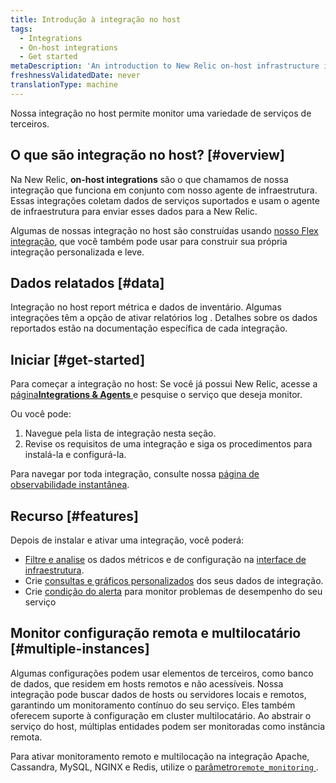 ```yaml
---
title: Introdução à integração no host
tags:
  - Integrations
  - On-host integrations
  - Get started
metaDescription: 'An introduction to New Relic on-host infrastructure integrations, which instrument and report data from various third-party services.'
freshnessValidatedDate: never
translationType: machine
---
```


Nossa integração no host permite monitor uma variedade de serviços de terceiros.

## O que são integração no host? [#overview]

Na New Relic, <DNT>**on-host integrations**</DNT> são o que chamamos de nossa integração que funciona em conjunto com nosso agente de infraestrutura. Essas integrações coletam dados de serviços suportados e usam o agente de infraestrutura para enviar esses dados para a New Relic.

Algumas de nossas integração no host são construídas usando [nosso Flex integração](/docs/infrastructure/host-integrations/host-integrations-list/flex-integration-tool-build-your-own-integration), que você também pode usar para construir sua própria integração personalizada e leve.

## Dados relatados [#data]

Integração no host report métrica e dados de inventário. Algumas integrações têm a opção de ativar relatórios log . Detalhes sobre os dados reportados estão na documentação específica de cada integração.

## Iniciar [#get-started]

Para começar a integração no host: Se você já possui New Relic, acesse a [página<DNT>**Integrations & Agents**</DNT> ](https://one.newrelic.com/marketplace)e pesquise o serviço que deseja monitor.

Ou você pode:

1. Navegue pela lista de integração nesta seção.
2. Revise os requisitos de uma integração e siga os procedimentos para instalá-la e configurá-la.

Para navegar por toda integração, consulte nossa [página de observabilidade instantânea](https://newrelic.com/instant-observability).

## Recurso [#features]

Depois de instalar e ativar uma integração, você poderá:

* [Filtre e analise](/docs/infrastructure/integrations/find-use-infrastructure-integration-data) os dados métricos e de configuração na [interface de infraestrutura](/docs/infrastructure/new-relic-infrastructure/getting-started/introduction-new-relic-infrastructure).
* Crie [consultas e gráficos personalizados](/docs/using-new-relic/data/understand-data/query-new-relic-data) dos seus dados de integração.
* Crie [condição do alerta](/docs/alerts/new-relic-alerts/getting-started/alerts-glossary#alert-condition) para monitor problemas de desempenho do seu serviço

## Monitor configuração remota e multilocatário [#multiple-instances]

Algumas configurações podem usar elementos de terceiros, como banco de dados, que residem em hosts remotos e não acessíveis. Nossa integração pode buscar dados de hosts ou servidores locais e remotos, garantindo um monitoramento contínuo do seu serviço. Eles também oferecem suporte à configuração em cluster multilocatário. Ao abstrair o serviço do host, múltiplas entidades podem ser monitoradas como instância remota.

Para ativar monitoramento remoto e multilocação na integração Apache, Cassandra, MySQL, NGINX e Redis, utilize o [parâmetro`remote_monitoring` ](/docs/infrastructure/host-integrations/understand-use-data/remote-monitoring-host-integrations).